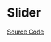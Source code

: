 
<Meta of={SliderStories} />

# Slider

<Description of={Slider} />

[Source Code](https://github.com/Mezzanine-UI/mezzanine/blob/main/packages/react/src/Slider/Slider.tsx)

<ArgsTable of={Slider} />
